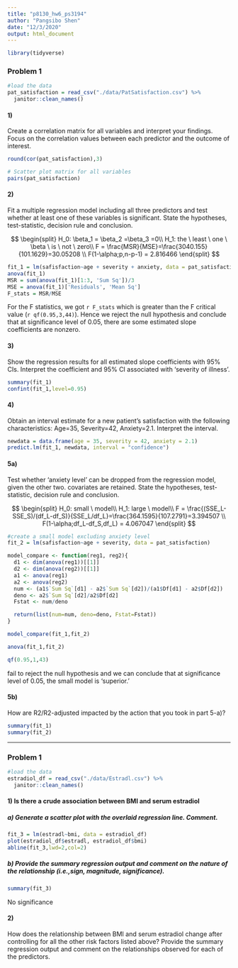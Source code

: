 ```yaml
---
title: "p8130_hw6_ps3194"
author: "Pangsibo Shen"
date: "12/3/2020"
output: html_document
---
```


```r
library(tidyverse)
```
### Problem 1

```r
#load the data
pat_satisfaction = read_csv("./data/PatSatisfaction.csv") %>%
  janitor::clean_names()
```

#### 1)

Create a correlation matrix for all variables and interpret your findings. Focus on the correlation values between each predictor and the outcome of interest.

```r
round(cor(pat_satisfaction),3)

# Scatter plot matrix for all variables
pairs(pat_satisfaction)
```

#### 2)

Fit a multiple regression model including all three predictors and test whether at least one of these variables is significant. State the hypotheses, test-statistic, decision rule and conclusion.


$$
\begin{split}
H_0: \beta_1 = \beta_2 =\beta_3 =0\\
H_1: the \ least \ one \ \beta \ is \ not \ zero\\
F = \frac{MSR}{MSE}=\frac{3040.155}{101.1629}=30.05208 \\
F(1-\alpha;p,n-p-1) = 2.816466
\end{split}
$$

```r
fit_1 = lm(safisfaction~age + severity + anxiety, data = pat_satisfaction)
anova(fit_1)
MSR = sum(anova(fit_1)[1:3, 'Sum Sq'])/3
MSE = anova(fit_1)['Residuals', 'Mean Sq']
F_stats = MSR/MSE

```
For the F statistics, we got `r F_stats` which is greater than the F critical value (`r qf(0.95,3,44)`). Hence we reject the null hypothesis and conclude that at significance level of 0.05, there are some estimated slope coefficients are nonzero.


#### 3)
Show the regression results for all estimated slope coefficients with 95% CIs. Interpret the coefficient and 95% CI associated with ‘severity of illness’.

```r
summary(fit_1)
confint(fit_1,level=0.95)
```

#### 4)

Obtain an interval estimate for a new patient’s satisfaction with the following characteristics: Age=35, Severity=42, Anxiety=2.1. Interpret the interval.

```r
newdata = data.frame(age = 35, severity = 42, anxiety = 2.1)
predict.lm(fit_1, newdata, interval = "confidence")
```

#### 5a)

Test whether ‘anxiety level’ can be dropped from the regression model, given the other two. covariates are retained. State the hypotheses, test-statistic, decision rule and conclusion.

$$
\begin{split}
H_0: small \ model\\
H_1: large \ model\\
F = \frac{(SSE_L-SSE_S)/(df_L-df_S)}{SSE_L/df_L}=\frac{364.1595}{107.2791}=3.394507 \\
F(1-\alpha;df_L-df_S,df_L) = 4.067047
\end{split}
$$
```r
#create a small model excluding anxiety level
fit_2 = lm(safisfaction~age + severity, data = pat_satisfaction)

model_compare <- function(reg1, reg2){
  d1 <- dim(anova(reg1))[[1]]
  d2 <- dim(anova(reg2))[[1]]
  a1 <- anova(reg1)
  a2 <- anova(reg2)
  num <- (a1$`Sum Sq`[d1] - a2$`Sum Sq`[d2])/(a1$Df[d1] - a2$Df[d2])
  deno <- a2$`Sum Sq`[d2]/a2$Df[d2]
  Fstat <- num/deno

  return(list(num=num, deno=deno, Fstat=Fstat))
}

model_compare(fit_1,fit_2)

anova(fit_1,fit_2)

qf(0.95,1,43)
```
fail to reject the null hypothesis and we can conclude that at significance level of 0.05, the small model is 'superior.'


#### 5b)

How are R2/R2-adjusted impacted by the action that you took in part 5-a)?
```r
summary(fit_1)
summary(fit_2)
```

----------------------------------
### Problem 1

```r
#load the data
estradiol_df = read_csv("./data/Estradl.csv") %>%
  janitor::clean_names()
```

#### 1) Is there a crude association between BMI and serum estradiol

##### a) Generate a scatter plot with the overlaid regression line. Comment.

```r
fit_3 = lm(estradl~bmi, data = estradiol_df)
plot(estradiol_df$estradl, estradiol_df$bmi)
abline(fit_3,lwd=2,col=2)
```
##### b) Provide the summary regression output and comment on the nature of the relationship (i.e.,sign, magnitude, significance).

```r
summary(fit_3)
```
No significance

#### 2) 

How does the relationship between BMI and serum estradiol change after controlling for all the other risk factors listed above? Provide the summary regression output and comment on the relationships observed for each of the predictors.



